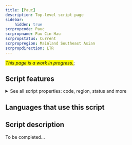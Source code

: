 ```yaml
---
title: [Pauc]
description: Top-level script page
sidebar:
    hidden: true
scrpropcode: Pauc
scrpropname: Pau Cin Hau
scrpropstatus: Current
scrpropregion: Mainland Southeast Asian
scrpropdirection: LTR
---
```


<span style='background-color:yellow'>_This page is a work in progress._</span>;


## Script features

<details>
<summary> See all script properties: code, region, status and more</summary>
<ScriptInfo />
</details>

## Languages that use this script

<WsList script='Pauc' wsMax='5' />

## Script description

To be completed...

